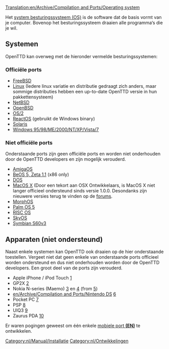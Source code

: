 [[Translation:en/Archive/Compilation and Ports/Operating system]]
{{en/Translation|origin= en/Archive/Compilation and Ports/Operating system
|from  = en
|to    = nl
|Percentage =95
}}

Het [https://www.wikipedia.org/wiki/en:Operating system besturingssysteem (OS)] is de software dat de basis vormt van je computer. Bovenop het besturingssysteem draaien alle programma&lsquo;s die je wil.

== Systemen ==
OpenTTD kan overweg met de hieronder vermelde besturingssystemen:

=== Officiële ports ===
* [http://www.freshports.org/games/openttd/ FreeBSD]
* [http://www.openttd.org Linux] (Iedere linux variatie en distributie gedraagt zich anders, maar sommige distributies hebben een up-to-date OpenTTD versie in hun pakkettensysteem)
* [http://riksun.riken.go.jp/pub/pub/NetBSD/NetBSD-current/pkgsrc/games/openttd/ NetBSD]
* [http://www.openbsd.org/cgi-bin/cvsweb/ports/games/openttd/ OpenBSD]
* [http://www.openttd.org OS/2]
* [http://reactosde.re.funpic.de/catappdetail.php?cat=Games&appnr=146 ReactOS] (gebruikt de Windows binary)
* [http://www.softagalleria.net/openttd-solaris.php Solaris]
* [http://www.openttd.org Windows 95/98/ME/2000/NT/XP/Vista/7]

=== Niet officiële ports ===
Onderstaande ports zijn geen officiële ports en worden niet onderhouden door de OpenTTD developers en zijn mogelijk verouderd.

* [http://www.os4depot.net/index.php?function=showfile&file=game/strategy/openttd.lha AmigaOS] 
* [http://bebits.com/app/3810 BeOS 5, Zeta 1.1] (x86 only)
* [[en/Archive/Compilation and Ports/OpenTTD DOS|DOS]]
* [http://www.openttd.org MacOS X] (Door een tekort aan OSX Ontwikkelaars, is MacOS X niet langer officieel ondersteund sinds versie 1.0.0. Desondanks zijn nieuwere versies terug te vinden op de [http://www.tt-forums.net forums].
* [http://www.openttd.org MorphOS]
* [http://www.esoftinteractive.com/openttd.html Palm OS 5]
* [http://www.riscos.info/index.php/OpenTTD RISC OS]
* [http://www.tt-forums.net/viewtopic.php?t=8107 SkyOS]
* [http://www.tt-forums.net/viewtopic.php?f=33&t=35942&st=0&sk=t&sd=a Symbian S60v3]

== Apparaten (niet ondersteund) ==
Naast enkele systemen kan OpenTTD ook draaien op de hier onderstaande toestellen. Vergeet niet dat geen enkele van onderstaande ports officieel worden ondersteund en dus niet onderhouden worden door de OpenTTD developers. Een groot deel van de ports zijn verouderd.

* Apple iPhone / iPod Touch [http://www.zodttd.com/wiki/index.php/OpenTTD.app]
* GP2X [http://wiki.gp2x.org/wiki/OpenTTD]
* Nokia N-series (Maemo) [http://myy.haaga-helia.fi/~a0702483/maemo/] en [http://www.tt-forums.net/viewtopic.php?f=33&t=36042] (from [http://openttd.toimii.net/maemo/])
* [[en/Archive/Compilation and Ports/Nintendo DS]] [http://www.tt-forums.net/viewtopic.php?f=33&t=35306]
* Pocket PC [http://www.esoftinteractive.com/openttd.html]
* PSP [http://openttd.pc-workshop.da.ru/]
* UIQ3 [http://my-symbian.com/forum/viewtopic.php?t=30981]
* Zaurus PDA [http://zsi2.stonekeep.com/index.php?v=d&a=2127]

Er waren pogingen geweest om één enkele [[en/Archive/Compilation and Ports/Portable device version|mobiele port '''(EN)''']] te ontwikkelen.
[[Category:nl/Manual/Installatie]] [[Category:nl/Ontwikkelingen]]